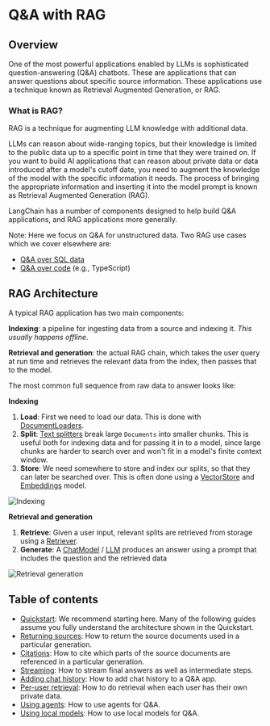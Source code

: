 # Q&A with RAG

## Overview

One of the most powerful applications enabled by LLMs is sophisticated question-answering (Q&A) chatbots.
These are applications that can answer questions about specific source information.
These applications use a technique known as Retrieval Augmented Generation, or RAG.

### What is RAG?

RAG is a technique for augmenting LLM knowledge with additional data.

LLMs can reason about wide-ranging topics, but their knowledge is limited to the public data up to a specific point in time that they were trained on.
If you want to build AI applications that can reason about private data or data introduced after a model's cutoff date, you need to augment the knowledge of the model with the specific information it needs.
The process of bringing the appropriate information and inserting it into the model prompt is known as Retrieval Augmented Generation (RAG).

LangChain has a number of components designed to help build Q&A applications, and RAG applications more generally.

Note: Here we focus on Q&A for unstructured data. Two RAG use cases which we cover elsewhere are:

- [Q&A over SQL data](/docs/use_cases/sql)
- [Q&A over code](/docs/use_cases/code_understanding) (e.g., TypeScript)

## RAG Architecture

A typical RAG application has two main components:

**Indexing**: a pipeline for ingesting data from a source and indexing it. _This usually happens offline_.

**Retrieval and generation**: the actual RAG chain, which takes the user query at run time and retrieves the relevant data from the index, then passes that to the model.

The most common full sequence from raw data to answer looks like:

**Indexing**

1. **Load**: First we need to load our data. This is done with [DocumentLoaders](/docs/modules/data_connection/document_loaders/).
2. **Split**: [Text splitters](/docs/modules/data_connection/document_transformers/) break large `Documents` into smaller chunks. This is useful both for indexing data and for passing it in to a model, since large chunks are harder to search over and won't fit in a model's finite context window.
3. **Store**: We need somewhere to store and index our splits, so that they can later be searched over. This is often done using a [VectorStore](/docs/modules/data_connection/vectorstores/) and [Embeddings](/docs/modules/data_connection/text_embedding/) model.

![Indexing](/img/rag_indexing.png)

**Retrieval and generation**

1. **Retrieve**: Given a user input, relevant splits are retrieved from storage using a [Retriever](/docs/modules/data_connection/retrievers/).
2. **Generate**: A [ChatModel](/docs/modules/model_io/chat) / [LLM](/docs/modules/model_io/llms) produces an answer using a prompt that includes the question and the retrieved data

![Retrieval generation](/img/rag_retrieval_generation.png)

## Table of contents

- [Quickstart](/docs/use_cases/question_answering/quickstart): We recommend starting here. Many of the following guides assume you fully understand the architecture shown in the Quickstart.
- [Returning sources](/docs/use_cases/question_answering/sources): How to return the source documents used in a particular generation.
- [Citations](/docs/use_cases/question_answering/citations): How to cite which parts of the source documents are referenced in a particular generation.
- [Streaming](/docs/use_cases/question_answering/streaming): How to stream final answers as well as intermediate steps.
- [Adding chat history](/docs/use_cases/question_answering/chat_history): How to add chat history to a Q&A app.
- [Per-user retrieval](/docs/use_cases/question_answering/per_user): How to do retrieval when each user has their own private data.
- [Using agents](/docs/use_cases/question_answering/conversational_retrieval_agents): How to use agents for Q&A.
- [Using local models](/docs/use_cases/question_answering/local_retrieval_qa): How to use local models for Q&A.
